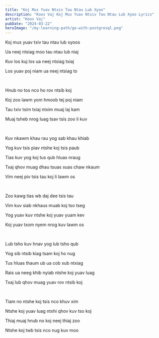 ```yaml
---
title: "Koj Mus Yuav Ntxiv Tau Ntau Lub Xyoo"
description: "Koos Vaj Koj Mus Yuav Ntxiv Tau Ntau Lub Xyoo Lyrics"
artist: "Koos Vaj"
pubDate: "2024-03-22"
heroImage: "/my-learning-path/go-with-postgresql.png"
---
```


Koj mus yuav txiv tau ntau lub xyoos

Ua neej ntsiag moo tau ntau lub niaj

Kuv los kuj los ua neej ntsiag txiaj

Los yuav poj niam ua neej ntsiag to

<br />

Hnub no tos nco ho rov ntsib koj

Koj zoo lawm yom hmoob tej poj niam

Tau txiv tsim txiaj ntxim muaj laj kam

Muaj tsheb nrog luag tsav tsis zoo li kuv

<br />

Kuv nkawm khau rau yog sab khau khiab

Yog kuv tsis piav ntshe koj tsis paub

Tias kuv yog koj tus qub hluas nraug

Txaj qhov muag dhau tsuas xuas chaw nkaum

Vim neej piv tsis tau koj li lawm os

<br />

Zoo kawg tias wb daj dee tsis tau

Vim kuv siab nkhaus muab koj tso tseg

Yog yuav kuv ntshe koj yuav yuam kev

Koj yuav txom nyem nrog kuv lawm os

<br />

Lub tsho kuv hnav yog lub tsho qub

Yog sib ntsib kiag tsam koj ho nug

Tus hluas thaum ub ua cob xub ntxiag

Rais ua neeg khib nyiab ntshe koj yuav luag

Txaj lub qhov muag yuav rov ntsib koj

<br />

Tiam no ntshe koj tsis nco khuv xim

Ntshe koj yuav luag ntxhi qhov kuv tso koj

Thiaj muaj hnub no koj neej thiaj zoo

Ntshe koj twb tsis nco nug kuv moo
